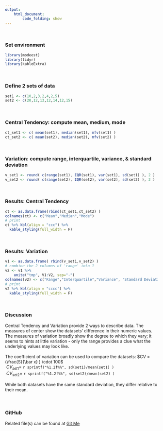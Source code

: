 ```yaml
---
output:
    html_document:
        code_folding: show
---
```

<br>

### Set environment
```r
library(modeest)
library(tidyr)
library(kableExtra)
```
<br>

### Define 2 sets of data
```r
set1 <- c(10,2,3,2,4,2,5)
set2 <- c(20,12,13,12,14,12,15)
```
<br>

### Central Tendency: compute mean, medium, mode 
```r
ct_set1 <- c( mean(set1), median(set1), mfv(set1) )
ct_set2 <- c( mean(set2), median(set2), mfv(set2) )
```
<br>

### Variation: compute range, interquartile, variance, & standard deviation
```r

v_set1 <- round( c(range(set1), IQR(set1), var(set1), sd(set1) ), 2 )
v_set2 <- round( c(range(set2), IQR(set2), var(set2), sd(set2) ), 2 )
```
<br>

### Results: Central Tendency
```r
ct <- as.data.frame(rbind(ct_set1,ct_set2) )
colnames(ct) <- c("Mean","Median","Mode")
# print
ct %>% kbl(align = "ccc") %>%
  kable_styling(full_width = F)
```
<br>

### Results: Variation
```r
v1 <- as.data.frame( rbind(v_set1,v_set2) )
# combine the 2 columns of 'range' into 1
v2 <- v1 %>%
    unite("tmp", V1:V2, sep="-")
colnames(v2) <- c("Range","Interquartile","Variance", "Standard Deviation")
# print
v2 %>% kbl(align = "cccc") %>%
  kable_styling(full_width = F)
```
<br>

### Discussion
Central Tendency and Variation provide 2 ways to describe data.
The measures of center show the datasets' difference in their
numeric values. The measures of variation broadly show the degree to which they vary; it seems to hints at little variation - only the range
provides a clue what the underlying values may look like.  
<br>
The coefficient of variation can be used to compare the datasets:
$CV = (\frac{S}{\bar x} ) \cdot 100$  
\ $CV_{set1} =$ `r sprintf("%1.2f%%", sd(set1)/mean(set1) ) `  
\ $CV_{set2} =$ `r sprintf("%1.2f%%", sd(set2)/mean(set2) ) `  
<br>
While both datasets have the same standard deviation, they differ relative
to their mean.  
<br><br>

### GitHub
Related file(s) can be found at <a href="https://github.com/eltownes/USF-LIS4273/tree/master/Module%202">Git Me</a>
<br><br>